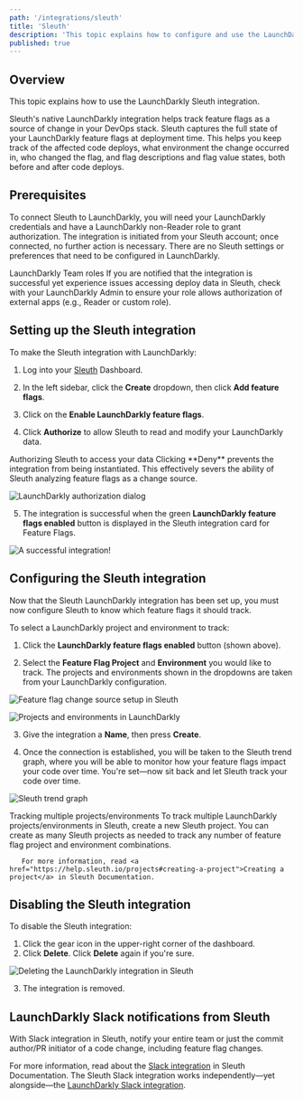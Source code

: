 ```yaml
---
path: '/integrations/sleuth'
title: 'Sleuth'
description: 'This topic explains how to configure and use the LaunchDarkly integration to track feature flags as a source of change in Sleuth.'
published: true
---
```


## Overview

This topic explains how to use the LaunchDarkly Sleuth integration.

Sleuth's native LaunchDarkly integration helps track feature flags as a source of change in your DevOps stack. Sleuth captures the full state of your LaunchDarkly feature flags at deployment time. This helps you keep track of the affected code deploys, what environment the change occurred in, who changed the flag, and flag descriptions and flag value states, both before and after code deploys.

## Prerequisites

To connect Sleuth to LaunchDarkly, you will need your LaunchDarkly credentials and have a LaunchDarkly non-Reader role to grant authorization. The integration is initiated from your Sleuth account; once connected, no further action is necessary. There are no Sleuth settings or preferences that need to be configured in LaunchDarkly.  

<Callout intent="warning">
  <CalloutTitle>LaunchDarkly Team roles</CalloutTitle>
     <CalloutDescription>   
       If you are notified that the integration is successful yet experience issues accessing deploy data in Sleuth, check with your LaunchDarkly Admin to ensure your role allows authorization of external apps (e.g., Reader or custom role). 
     </CalloutDescription>
   </Callout>

## Setting up the Sleuth integration

To make the Sleuth integration with LaunchDarkly:

1. Log into your [Sleuth](https://app.sleuth.io/accounts/login/) Dashboard.

2. In the left sidebar, click the **Create** dropdown, then click **Add feature flags**.

3. Click on the **Enable LaunchDarkly feature flags**. 

4. Click **Authorize** to allow Sleuth to read and modify your LaunchDarkly data. 

<Callout intent="warning">
  <CalloutTitle>Authorizing Sleuth to access your data</CalloutTitle>
     <CalloutDescription>
       Clicking **Deny** prevents the integration from being instantiated. This effectively severs the ability of Sleuth analyzing feature flags as a change source. 
     </CalloutDescription>
   </Callout>

![LaunchDarkly authorization dialog](../images/sleuth-ld-integration-auth-dialog.png)

5. The integration is successful when the green **LaunchDarkly feature flags enabled** button is displayed in the Sleuth integration card for Feature Flags. 

![A successful integration!](../images/sleuth-ld-integration-success-dialog_3.png)

## Configuring the Sleuth integration

Now that the Sleuth LaunchDarkly integration has been set up, you must now configure Sleuth to know which feature flags it should track. 

To select a LaunchDarkly project and environment to track:  

1. Click the **LaunchDarkly feature flags enabled** button (shown above). 

2. Select the **Feature Flag Project** and **Environment** you would like to track. The projects and environments shown in the dropdowns are taken from your LaunchDarkly configuration.  

![Feature flag change source setup in Sleuth](../images/sleuth-ld-integration-config-dialog.png)  

![Projects and environments in LaunchDarkly](../images/sleuth-ld-integration-projects-dialog.png)

3. Give the integration a **Name**, then press **Create**. 

4. Once the connection is established, you will be taken to the Sleuth trend graph, where you will be able to monitor how your feature flags impact your code over time. You're set&mdash;now sit back and let Sleuth track your code over time. 

![Sleuth trend graph](../images/sleuth-ld-integration-trendgraph.png)

<Callout intent="info">
  <CalloutTitle>Tracking multiple projects/environments</CalloutTitle>
    <CalloutDescription>
       To track multiple LaunchDarkly projects/environments in Sleuth, create a new Sleuth project. You can create as many Sleuth projects as needed to track any number of feature flag project and environment combinations. 
       
       For more information, read <a href="https://help.sleuth.io/projects#creating-a-project">Creating a project</a> in Sleuth Documentation.  
  </CalloutDescription>
</Callout>

## Disabling the Sleuth integration

To disable the Sleuth integration:

1. Click the gear icon in the upper-right corner of the dashboard. 
2. Click **Delete**. Click **Delete** again if you're sure. 

![Deleting the LaunchDarkly integration in Sleuth](../images/sleuth-ld-integration-delete_2.png)

3. The integration is removed.

## LaunchDarkly Slack notifications from Sleuth

With Slack integration in Sleuth, notify your entire team or just the commit author/PR initiator of a code change, including feature flag changes. 

For more information, read about the <a href="https://help.sleuth.io/integrations/slack">Slack integration</a> in Sleuth Documentation. The Sleuth Slack integration works independently&mdash;yet alongside&mdash;the [LaunchDarkly Slack integration](/integrations/slack/). 
